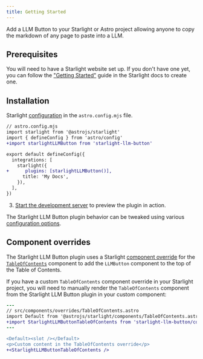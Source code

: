```yaml
---
title: Getting Started
---
```


Add a LLM Button to your Starlight or Astro project allowing anyone to copy the markdown of any page to paste into a LLM.

## Prerequisites

You will need to have a Starlight website set up.
If you don't have one yet, you can follow the ["Getting Started"](https://starlight.astro.build/getting-started) guide in the Starlight docs to create one.

## Installation
Starlight [configuration](https://starlight.astro.build/reference/configuration/#plugins) in the `astro.config.mjs` file.

   ```diff lang="js"
   // astro.config.mjs
   import starlight from '@astrojs/starlight'
   import { defineConfig } from 'astro/config'
   +import starlightLLMButton from 'starlight-llm-button'

   export default defineConfig({
     integrations: [
       starlight({
   +      plugins: [starlightLLMButton()],
         title: 'My Docs',
       }),
     ],
   })
   ```

3. [Start the development server](https://starlight.astro.build/getting-started/#start-the-development-server) to preview the plugin in action.

The Starlight LLM Button plugin behavior can be tweaked using various [configuration options](/configuration).

## Component overrides

The Starlight LLM Button plugin uses a Starlight [component override](https://starlight.astro.build/guides/overriding-components/) for the [`TableOfContents`](https://starlight.astro.build/reference/overrides/#tableofcontents) component to add the `LLMButton` component to the top of the Table of Contents.

If you have a custom `TableOfContents` component override in your Starlight project, you will need to manually render the `TableOfContents` component from the Starlight LLM Button plugin in your custom component:

```diff lang="astro"
---
// src/components/overrides/TableOfContents.astro
import Default from '@astrojs/starlight/components/TableOfContents.astro'
+import StarlightLLMButtonTableOfContents from 'starlight-llm-button/components/TableOfContents.astro'
---

<Default><slot /></Default>
<p>Custom content in the TableOfContents override</p>
+<StarlightLLMButtonTableOfContents />
```
